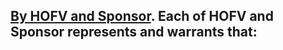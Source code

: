 ## [By HOFV and Sponsor]{.underline}. Each of HOFV and Sponsor represents and warrants that: {#representation-and-warranties:by-hofv-and-sponsor}
